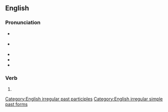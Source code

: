 ==English==
{{wikipedia|dab=misunderstood}}

===Pronunciation===
* {{a|GA}} {{IPA|/ˌmɪsʌndɚˈstʊd/|lang=en}}
* {{a|RP}} {{IPA|/ˌmɪsʌndəˈstʊd/|lang=en}}
* {{hyph|lang=en|mis|un|der|stood}}
* {{audio|en-us-misunderstood.ogg|Audio (US)|lang=en}}
* {{rhymes|ʊd|lang=en}}

===Verb===
{{head|en|verb form}}

# {{en-past of|misunderstand}}

[[Category:English irregular past participles]]
[[Category:English irregular simple past forms]]
